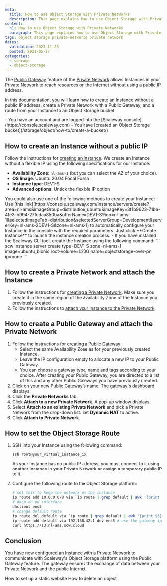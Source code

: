 ```yaml
---
meta:
  title: How to use Object Storage with Private Networks
  description: This page explains how to use Object Storage with Private Networks.
content:
  h1: How to use Object Storage with Private Networks
  paragraph: This page explains how to use Object Storage with Private Networks.
tags: object storage private-networks private network
dates:
  validation: 2023-11-23
  posted: 2021-05-27
categories:
  - storage
  - object-storage
---
```


The [Public Gateway](/network/public-gateways/concepts/#public-gateway) feature of the [Private Network](/network/vpc/concepts/#private-networks) allows Instances in your Private Network to reach resources on the Internet without using a public IP address.

In this documentation, you will learn how to create an Instance without a public IP address, create a Private Network with a Public Gateway, and a route from your Instance to an Object Storage bucket.

<Macro id="iam-requirements" />

<Message type="requirement">
  - You have an account and are logged into the [Scaleway console](https://console.scaleway.com)
  - You have [created an Object Storage bucket](/storage/object/how-to/create-a-bucket/)
</Message>

## How to create an Instance without a public IP

Follow the instructions for [creating an Instance](/compute/instances/how-to/create-an-instance). We create an Instance without a flexible IP using the following specifications for our Instance:
  - **Availability Zone**: `nl-ams-1` (but you can select the AZ of your choice).
  - **OS Image**: Ubuntu 20.04 Focal Fossa
  - **Instance type**: DEV1-S
  - **Advanced options**: Untick the flexible IP option

<Message type="tip">
  You could also use one of the following methods to create your Instance:
  - Use [this link](https://console.scaleway.com/instance/servers/create?area=nl-ams&imageGroup=distribution_ubuntu&imageKey=3f1b9623-71ba-4fe3-b994-27fcdaa850ba&offerName=DEV1-S&region=nl-ams-1&selectedImageTab=distribution&selectedServerGroup=Development&serverKey=nl-ams-2DEV1-S&zone=nl-ams-1) to automatically configure your Instance in the console with the required parameters. Just click **Create Instance** to launch the instance creation process.
  - If you have installed the Scaleway CLI tool, create the Instance using the following command:
      ```
      scw instance server create type=DEV1-S zone=nl-ams-1 image=ubuntu_bionic root-volume=l:20G name=objectstorage-over-pn ip=none
      ```
</Message>

## How to create a Private Network and attach the Instance

1. Follow the instructions for [creating a Private Network](/network/vpc/how-to/create-private-network/). Make sure you create it in the same region of the Availability Zone of the Instance you previously created.
2. Follow the instructions to [attach your Instance to the Private Network](/network/vpc/how-to/attach-resources-to-pn/).

## How to create a Public Gateway and attach the Private Network

1. Follow the instructions for [creating a Public Gateway](/network/public-gateways/how-to/create-a-public-gateway/):
    - Select the same Availability Zone as for your previously created Instance.
    - Leave the IP configuration empty to allocate a new IP to your Public Gateway.
    - You can choose a gateway type, name and tags according to your choice.
    After creating your Public Gateway, you are directed to a list of this and any other Public Gateways you have previously created.
2. Click on your new Public Gateway's name. The gateway's dashboard displays.
3. Click the **Private Networks** tab.
4. Click **Attach to a new Private Network**. A pop-up window displays.
5. Select **Attach to an existing Private Network** and pick a Private Network from the drop-down list. Set **Dynamic NAT** to active.
6. Click **Attach to Private Network**.

## How to set the Object Storage Route

1. SSH into your Instance using the following command:
    ```
    ssh root@your_virtual_instance_ip
    ```

    <Message type="note">
    As your Instance has no public IP address, you must connect to it using another Instance in your Private Network or assign a temporary public IP to it.

    </Message>
2. Configure the following route to the Object Storage platform:
    ```sh
    # set this to keep the network on the instance
    ip route add 10.0.0.0/8 via `ip route | grep default | awk '{print $3} '` dev ens2
    # dhcp on pn interface
    dhclient ens5
    # change default route
    ip route del default via `ip route | grep default | awk '{print $3} '` dev ens2
    ip route add default via 192.168.42.1 dev ens5 # use the gateway ip in the gateway's description
    curl https://s3.nl-ams.scw.cloud
    ```

## Conclusion

You have now configured an Instance with a Private Network to communicate with Scaleway's Object Storage platform using the Public Gateway feature. The gateway ensures the exchange of data between your Private Network and the public Internet.


<Navigation title="See Also">
  <PreviousButton to="/storage/object/how-to/use-bucket-website/">How to set up a static website</PreviousButton>
  <NextButton to="/storage/object/how-to/delete-an-object/">How to delete an object</NextButton>
</Navigation>
